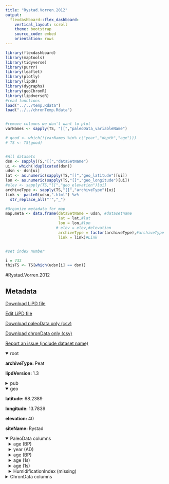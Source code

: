 ```yaml
---
title: "Rystad.Vorren.2012"
output: 
  flexdashboard::flex_dashboard:
    vertical_layout: scroll
    theme: bootstrap
    source_code: embed
    orientation: rows
---
```


```r
library(flexdashboard)
library(maptools)
library(tidyverse)
library(purrr)
library(leaflet)
library(plotly)
library(lipdR)
library(dygraphs)
library(geoChronR)
library(lipdverseR)
#read functions
load("../../temp.Rdata")
load("../../chronTemp.Rdata")


#remove columns we don't want to plot
varNames <- sapply(TS, "[[","paleoData_variableName")

# good <- which(!(varNames %in% c("year","depth","age")))
# TS <- TS[good]


#All datasets
dsn <- sapply(TS,"[[","dataSetName")
ui <- which(!duplicated(dsn))
udsn <- dsn[ui]
lat <- as.numeric(sapply(TS,"[[","geo_latitude")[ui])
lon <- as.numeric(sapply(TS,"[[","geo_longitude")[ui])
#elev <- sapply(TS,"[[","geo_elevation")[ui]
archiveType <- sapply(TS,"[[","archiveType")[ui]
link <- paste0(udsn,".html") %>% 
  str_replace_all("'","_")

#Organize metadata for map
map.meta <- data.frame(dataSetName = udsn, #datasetname
                       lat = lat,#lat
                       lon = lon,#lon
                      # elev = elev,#elevation
                       archiveType = factor(archiveType),#archiveType
                       link = link)#Link


#set index number

i = 732
thisTS <- TS[which(udsn[i] == dsn)]
```
#Rystad.Vorren.2012

Metadata {.sidebar}
-------------------------------------
[Download LiPD file](Rystad.Vorren.2012.lpd)
            

[Edit LiPD file](http://lipd.net/playground?source=http://lipdverse.org/globalHolocene/0_25_5/Rystad.Vorren.2012.lpd)
            

[Download paleoData only (csv)](Rystad.Vorren.2012.csv)
            

[Download chronData only (csv)](Rystad.Vorren.2012-chron.csv)
            

[Report an issue (include dataset name)](https://github.com/nickmckay/LiPDverse/issues)

<details open style="margin-left: 0px">
<summary>root</summary>
<p style="margin-left: 0px"><strong>archiveType: </strong>Peat
<p style="margin-left: 0px"><strong>lipdVersion: </strong>1.3
</details>
<details>
<summary>pub</summary>
<details style="margin-left: 10px">
<summary>pub1</summary>
<p style="margin-left: 10px"><strong>author: </strong>list(list(name = "VORREN, KARL-DAG"), list(name = "JENSEN, CHRISTIN ELDEGARD"), list(name = "NILSSEN, EILIF"))
<p style="margin-left: 10px"><strong>citeKey: </strong>vorren2011climatechangesduringthela
<p style="margin-left: 10px"><strong>journal: </strong>Boreas
<p style="margin-left: 10px"><strong>volume: </strong>41
<p style="margin-left: 10px"><strong>pages: </strong>13-30
<p style="margin-left: 10px"><strong>title: </strong>Climate changes during the last c. 7500 years as recorded by the degree of peat humification in the Lofoten region, Norway
</details>
<details style="margin-left: 10px">
<summary>pub2</summary>
<p style="margin-left: 10px"><strong>author: </strong>list(list(name = "NaN"))
<p style="margin-left: 10px"><strong>citeKey: </strong>nan0needsatitle
<p style="margin-left: 10px"><strong>title: </strong>NEEDS A TITLE!
</details>
</details>
<details open style="margin-left: 0px">
<summary>geo</summary>
<p style="margin-left: 0px"><strong>latitude: </strong>68.2389
<p style="margin-left: 0px"><strong>longitude: </strong>13.7839
<p style="margin-left: 0px"><strong>elevation: </strong>40
<p style="margin-left: 0px"><strong>siteName: </strong>Rystad
</details>
<details open>
<summary>PaleoData columns</summary>
<details style="margin-left: 10px">
<summary>age (BP)</summary>
<p style="margin-left: 10px"><strong>TSid: </strong>LPDdfe5248e
<p style="margin-left: 10px"><strong>variableName: </strong>age
<p style="margin-left: 10px"><strong>units: </strong>BP
<p style="margin-left: 10px"><strong>useInGlobalTemperatureAnalysis: </strong>FALSE
</details>
<details style="margin-left: 10px">
<summary>year (AD)</summary>
<p style="margin-left: 10px"><strong>TSid: </strong>RXzNuzvxlxs
<p style="margin-left: 10px"><strong>variableName: </strong>year
<p style="margin-left: 10px"><strong>units: </strong>AD
<p style="margin-left: 10px"><strong>description: </strong>Year AD
</details>
<details style="margin-left: 10px">
<summary>age (BP)</summary>
<p style="margin-left: 10px"><strong>TSid: </strong>RsYRcv4kE7O
<p style="margin-left: 10px"><strong>variableName: </strong>age
<p style="margin-left: 10px"><strong>units: </strong>BP
<p style="margin-left: 10px"><strong>description: </strong>Years before present (1950) BP
</details>
<details style="margin-left: 10px">
<summary>age (1s)</summary>
<p style="margin-left: 10px"><strong>TSid: </strong>LPD5f387c0c
<p style="margin-left: 10px"><strong>variableName: </strong>age
<p style="margin-left: 10px"><strong>units: </strong>1s
<p style="margin-left: 10px"><strong>useInGlobalTemperatureAnalysis: </strong>FALSE
</details>
<details style="margin-left: 10px">
<summary>age (1s)</summary>
<p style="margin-left: 10px"><strong>TSid: </strong>LPD70878a8b
<p style="margin-left: 10px"><strong>variableName: </strong>age
<p style="margin-left: 10px"><strong>units: </strong>1s
<p style="margin-left: 10px"><strong>useInGlobalTemperatureAnalysis: </strong>FALSE
</details>
<details style="margin-left: 10px">
<summary>HumidificationIndex (missing)</summary>
<p style="margin-left: 10px"><strong>TSid: </strong>LPDfc71e6bc
<p style="margin-left: 10px"><strong>variableName: </strong>HumidificationIndex
<p style="margin-left: 10px"><strong>units: </strong>missing
<p style="margin-left: 10px"><strong>useInGlobalTemperatureAnalysis: </strong>TRUE
<details>
<summary>interpretation</summary>
<details style="margin-left: 20px">
<summary>1</summary>
<p style="margin-left: 20px"><strong>direction: </strong>negative
<p style="margin-left: 20px"><strong>interpDirection: </strong>negative
<p style="margin-left: 20px"><strong>scope: </strong>climate
<p style="margin-left: 20px"><strong>seasonality: </strong>1 2 3 4 5 6 7 8 9 10 11 12
<p style="margin-left: 20px"><strong>variable: </strong>M
<p style="margin-left: 20px"><strong>variableDetail: </strong>eff
</details>
</details>
</details>
<details>
<summary>ChronData columns</summary>
<details style="margin-left: 10px">
<summary>depth (mm) [1-1]</summary>
<p style="margin-left: 10px"><strong>TSid: </strong>PYTYAR9AWPC
<p style="margin-left: 10px"><strong>variableName: </strong>depth
<p style="margin-left: 10px"><strong>units: </strong>mm
</details>
<details style="margin-left: 10px">
<summary>age (bp) [1-1]</summary>
<p style="margin-left: 10px"><strong>TSid: </strong>PYTK1LB645C
<p style="margin-left: 10px"><strong>variableName: </strong>age
<p style="margin-left: 10px"><strong>units: </strong>bp
</details>
<details style="margin-left: 10px">
<summary>Carbon (mg) [1-1]</summary>
<p style="margin-left: 10px"><strong>TSid: </strong>PYT37UTVBY7
<p style="margin-left: 10px"><strong>variableName: </strong>Carbon
<p style="margin-left: 10px"><strong>units: </strong>mg
</details>
<details style="margin-left: 10px">
<summary>age14C (bp) [1-1]</summary>
<p style="margin-left: 10px"><strong>TSid: </strong>PYTDIFHV7FC
<p style="margin-left: 10px"><strong>variableName: </strong>age14C
<p style="margin-left: 10px"><strong>units: </strong>bp
</details>
<details style="margin-left: 10px">
<summary>age_error (1s) [1-1]</summary>
<p style="margin-left: 10px"><strong>TSid: </strong>PYTY77HVTCQ
<p style="margin-left: 10px"><strong>variableName: </strong>age_error
<p style="margin-left: 10px"><strong>units: </strong>1s
</details>
<details style="margin-left: 10px">
<summary>cal_age_error (2s) [1-1]</summary>
<p style="margin-left: 10px"><strong>TSid: </strong>PYTPBR0OSNM
<p style="margin-left: 10px"><strong>variableName: </strong>cal_age_error
<p style="margin-left: 10px"><strong>units: </strong>2s
</details>
<details style="margin-left: 10px">
<summary>depth (mm) [2-1]</summary>
<p style="margin-left: 10px"><strong>TSid: </strong>PYTXCOJ2DSJ
<p style="margin-left: 10px"><strong>variableName: </strong>depth
<p style="margin-left: 10px"><strong>units: </strong>mm
</details>
<details style="margin-left: 10px">
<summary>age (bp) [2-1]</summary>
<p style="margin-left: 10px"><strong>TSid: </strong>PYTE5T2NVZA
<p style="margin-left: 10px"><strong>variableName: </strong>age
<p style="margin-left: 10px"><strong>units: </strong>bp
</details>
<details style="margin-left: 10px">
<summary>Carbon (mg) [2-1]</summary>
<p style="margin-left: 10px"><strong>TSid: </strong>PYTJM9I4X95
<p style="margin-left: 10px"><strong>variableName: </strong>Carbon
<p style="margin-left: 10px"><strong>units: </strong>mg
</details>
<details style="margin-left: 10px">
<summary>age14C (bp) [2-1]</summary>
<p style="margin-left: 10px"><strong>TSid: </strong>PYTQUJ6ALFL
<p style="margin-left: 10px"><strong>variableName: </strong>age14C
<p style="margin-left: 10px"><strong>units: </strong>bp
</details>
<details style="margin-left: 10px">
<summary>age_error (1s) [2-1]</summary>
<p style="margin-left: 10px"><strong>TSid: </strong>PYT4JKVNL76
<p style="margin-left: 10px"><strong>variableName: </strong>age_error
<p style="margin-left: 10px"><strong>units: </strong>1s
</details>
<details style="margin-left: 10px">
<summary>cal_age_error (2s) [2-1]</summary>
<p style="margin-left: 10px"><strong>TSid: </strong>PYTF3CLL48S
<p style="margin-left: 10px"><strong>variableName: </strong>cal_age_error
<p style="margin-left: 10px"><strong>units: </strong>2s
</details>
<details style="margin-left: 10px">
<summary>age_type () [2-1]</summary>
<p style="margin-left: 10px"><strong>TSid: </strong>PYTJ214SWW3
<p style="margin-left: 10px"><strong>variableName: </strong>age_type
</details>
<details style="margin-left: 10px">
<summary>core_name () [2-1]</summary>
<p style="margin-left: 10px"><strong>TSid: </strong>PYTW9GDO2HB
<p style="margin-left: 10px"><strong>variableName: </strong>core_name
</details>
<details style="margin-left: 10px">
<summary>lab_id () [2-1]</summary>
<p style="margin-left: 10px"><strong>TSid: </strong>PYTLX3JJYQU
<p style="margin-left: 10px"><strong>variableName: </strong>lab_id
</details>
<details style="margin-left: 10px">
<summary>material_dated () [2-1]</summary>
<p style="margin-left: 10px"><strong>TSid: </strong>PYT107V3UAL
<p style="margin-left: 10px"><strong>variableName: </strong>material_dated
</details>

Row {.tabset .tabset-fade}
-----------------------------------------------------------------------

### Sitemap

```r
  map.meta.split <- split(map.meta, map.meta$archiveType)


factpal <- colorFactor("Paired",map.meta$archiveType)
buff <- 15
l <- leaflet() %>% 
  addTiles() %>% 
  fitBounds(map.meta$lon[i]-buff,map.meta$lat[i]-buff,map.meta$lon[i]+buff,map.meta$lat[i]+buff)
  

  
  
names(map.meta.split) %>%
  purrr::walk( function(df) {
    l <<- l %>%
      addMarkers(data=map.meta.split[[df]],
                 lng=~lon, lat=~lat,
                 label=~as.character(archiveType),
                 popup=~paste(str_c('Dataset: <a href="',link,'">',dataSetName,'</a>'),
                                 # str_c("Elevation: ",elev),
                                  str_c("Archive Type: ",archiveType),
                                  sep = "<br>"),
                 group = df,
                 clusterOptions = markerClusterOptions(removeOutsideVisibleBounds = F),
                 labelOptions = labelOptions(noHide = F,
                                             direction = 'auto'))
  })

l %>%
  addLayersControl(position = "bottomleft",
    overlayGroups = names(map.meta.split),
    options = layersControlOptions(collapsed = FALSE,
                                   opacity = 0.8)
  )
```

### Search the LiPDverse (Beta! doesn't work well yet)
```r
#Add google search bar
htmltools::includeHTML("../../googleSearchChunk.html")
```


Row {.tabset .tabset-fade}
-----------------------------------------------------------------------

### HumidificationIndex (missing)
```r
plotCol(thisTS,ind = 6)
```

Row {.tabset .tabset-fade}
-----------------------------------------------------------------------

### depth (mm) [1-1]
```r
plotCol(chronTS,ind = 1)
```

### age (bp) [1-1]
```r
plotCol(chronTS,ind = 5)
```

### Carbon (mg) [1-1]
```r
plotCol(chronTS,ind = 2)
```

### age14C (bp) [1-1]
```r
plotCol(chronTS,ind = 3)
```

### age_error (1s) [1-1]
```r
plotCol(chronTS,ind = 4)
```

### cal_age_error (2s) [1-1]
```r
plotCol(chronTS,ind = 6)
```

### depth (mm) [2-1]
```r
plotCol(chronTS,ind = 7)
```

### age (bp) [2-1]
```r
plotCol(chronTS,ind = 11)
```

### Carbon (mg) [2-1]
```r
plotCol(chronTS,ind = 8)
```

### age14C (bp) [2-1]
```r
plotCol(chronTS,ind = 9)
```

### age_error (1s) [2-1]
```r
plotCol(chronTS,ind = 10)
```

### cal_age_error (2s) [2-1]
```r
plotCol(chronTS,ind = 12)
```

### age_type () [2-1]
```r
plotCol(chronTS,ind = 13)
```

### core_name () [2-1]
```r
plotCol(chronTS,ind = 14)
```

### lab_id () [2-1]
```r
plotCol(chronTS,ind = 15)
```

### material_dated () [2-1]
```r
plotCol(chronTS,ind = 16)
```
